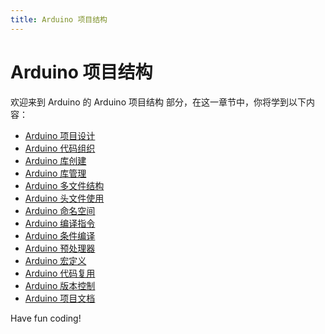 ```yaml
---
title: Arduino 项目结构
---
```


# Arduino 项目结构

欢迎来到 Arduino 的 Arduino 项目结构 部分，在这一章节中，你将学到以下内容：

- [Arduino 项目设计](./0-arduino-project-design.mdx)
- [Arduino 代码组织](./1-arduino-code-organization.mdx)
- [Arduino 库创建](./2-arduino-library-creation.mdx)
- [Arduino 库管理](./3-arduino-library-management.mdx)
- [Arduino 多文件结构](./4-arduino-multi-file-structure.mdx)
- [Arduino 头文件使用](./5-arduino-header-file-usage.mdx)
- [Arduino 命名空间](./6-arduino-namespace.mdx)
- [Arduino 编译指令](./7-arduino-compilation-instructions.mdx)
- [Arduino 条件编译](./8-arduino-conditional-compilation.mdx)
- [Arduino 预处理器](./9-arduino-preprocessor.mdx)
- [Arduino 宏定义](./10-arduino-macro-definition.mdx)
- [Arduino 代码复用](./11-arduino-code-reuse.mdx)
- [Arduino 版本控制](./12-arduino-version-control.mdx)
- [Arduino 项目文档](./13-arduino-project-documentation.mdx)

Have fun coding!